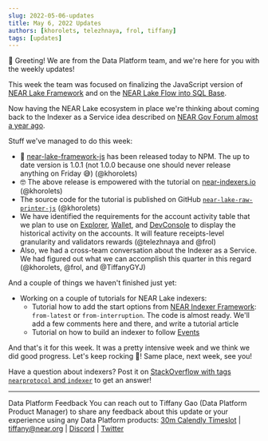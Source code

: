 ```yaml
---
slug: 2022-05-06-updates
title: May 6, 2022 Updates
authors: [khorolets, telezhnaya, frol, tiffany]
tags: [updates]
---
```


👋 Greeting! We are from the Data Platform team, and we're here for you with the weekly updates!

This week the team was focused on finalizing the JavaScript version of [NEAR Lake Framework](https://github.com/near/near-lake-framework-js) and on the [NEAR Lake Flow into SQL Base](https://github.com/telezhnaya/near-lake-flows-into-sql-base).

Now having the NEAR Lake ecosystem in place we're thinking about coming back to the Indexer as a Service idea described on [NEAR Gov Forum almost a year ago](https://gov.near.org/t/indexer-as-a-service-proof-of-concept/4825).

Stuff we've managed to do this week:

- 🎉 [near-lake-framework-js](https://www.npmjs.com/package/near-lake-framework) has been released today to NPM. The up to date version is 1.0.1 (not 1.0.0 because one should never release anything on Friday 😅) (@khorolets)
- 🤓 The above release is empowered with the tutorial on [near-indexers.io](https://near-indexers.io/tutorials/lake/js-lake-indexer) (@khorolets)
- The source code for the tutorial is published on GitHub [`near-lake-raw-printer-js`](https://github.com/near-examples/near-lake-raw-printer-js) (@khorolets)
- We have identified the requirements for the account activity table that we plan to use on [Explorer](https://explorer.near.org), [Wallet](https://wallet.near.org), and [DevConsole](https://console.pagoda.co) to display the historical activity on the accounts. It will feature receipts-level granularity and validators rewards (@telezhnaya and @frol)
- Also, we had a cross-team conversation about the Indexer as a Service. We had figured out what we can accomplish this quarter in this regard (@khorolets, @frol, and @TiffanyGYJ)

And a couple of things we haven't finished just yet:

- Working on a couple of tutorials for NEAR Lake indexers:
  - Tutorial how to add the start options from [NEAR Indexer Framework](https://near-indexers.io/docs/projects/near-indexer-framework): `from-latest` or `from-interruption`. The code is almost ready. We'll add a few comments here and there, and write a tutorial article
  - Tutorial on how to build an indexer to follow [Events](https://nomicon.io/Standards/EventsFormat)

And that's it for this week. It was a pretty intensive week and we think we did good progress. Let's keep rocking 🤘! Same place, next week, see you!

Have a question about indexers? Post it on [StackOverflow with tags `nearprotocol` and `indexer`](https://stackoverflow.com/questions/tagged/nearprotocol+indexer) to get an answer!

---

Data Platform Feedback
You can reach out to Tiffany Gao (Data Platform Product Manager) to share any feedback about this update or your experience using any Data Platform products:
[30m Calendly Timeslot](https://calendly.com/tiffany-236/30min) | [tiffany@near.org](mailto:tiffany@near.org) | [Discord](https://discord.com/channels/490367152054992913/542945453533036544) | [Twitter](https://twitter.com/TiffanyYijiaGao)
